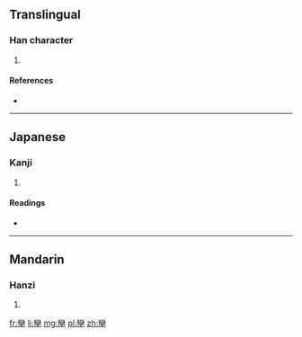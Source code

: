 ==Translingual==

===Han character===
{{Han char|rn=24|rad=十|as=19|sn=21|four=|canj=女火十 (VFJ)}}

# {{defn|Han|sort=十19}}

====References====
* {{Han ref|kx=0157.230|dkj=02772|dj=0361.130|hdz=10067.130|uh=535B|ud=21339}}

----

==Japanese==

===Kanji===
{{ja-kanji|grade=|rs=十19}}

# {{defn|Japanese|sort=十19}}

====Readings====
* {{ja-readings|on=[[しゅつ]] (shutsu)|kun=[[ひきいる]] (hikiiru)}}

----

==Mandarin==

===Hanzi===
{{cmn-hanzi|pin=[[shuài]] ([[shuai4]])|wg=shuai<sup>4</sup>}}

# {{defn|Mandarin|sort=十19}}

[[fr:卛]]
[[li:卛]]
[[mg:卛]]
[[pl:卛]]
[[zh:卛]]